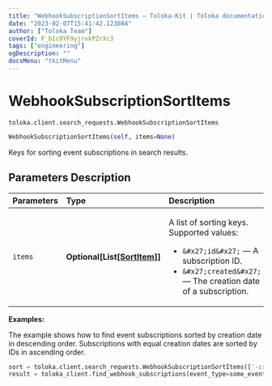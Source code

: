 ```yaml
---
title: "WebhookSubscriptionSortItems — Toloka-Kit | Toloka documentation"
date: "2023-02-07T15:41:42.123084"
author: ["Toloka Team"]
coverId: F_bIcOYF9yjrxkPZrXc3
tags: ["engineering"]
ogDescription: ""
docsMenu: "tkitMenu"
---
```


# WebhookSubscriptionSortItems
`toloka.client.search_requests.WebhookSubscriptionSortItems`

```python
WebhookSubscriptionSortItems(self, items=None)
```

Keys for sorting event subscriptions in search results.

## Parameters Description

| Parameters | Type | Description |
| :----------| :----| :-----------|
`items`|**Optional\[List\[[SortItem](/docs-new/toloka-kit/reference/toloka.client.search_requests.WebhookSubscriptionSortItems.SortItem)\]\]**|<p>A list of sorting keys. Supported values:</p> <ul> <li>`&#x27;id&#x27;` — A subscription ID.</li> <li>`&#x27;created&#x27;` — The creation date of a subscription.</li> </ul>

**Examples:**

The example shows how to find event subscriptions sorted by creation date in descending order. Subscriptions with equal creation dates are sorted by IDs in ascending order.

```python
sort = toloka.client.search_requests.WebhookSubscriptionSortItems(['-created', 'id'])
result = toloka_client.find_webhook_subscriptions(event_type=some_event_type, pool_id=my_pretty_pool_id, sort=sort, limit=10)
```
